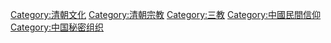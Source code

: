 [[Category:清朝文化|Category:清朝文化]]
[[Category:清朝宗教|Category:清朝宗教]]
[[Category:三教|Category:三教]]
[[Category:中國民間信仰|Category:中國民間信仰]]
[[Category:中国秘密组织|Category:中国秘密组织]]